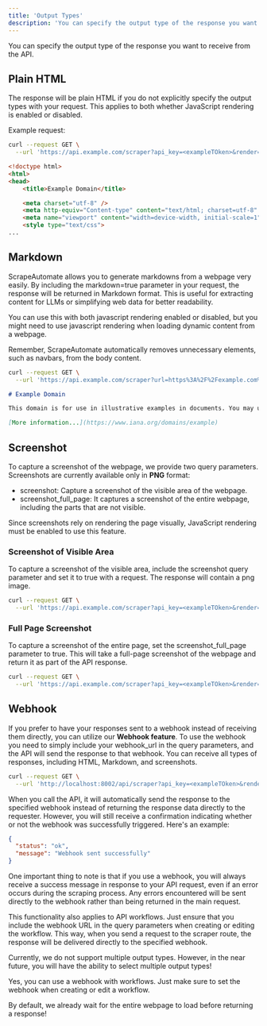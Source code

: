 ```yaml
---
title: 'Output Types'
description: 'You can specify the output type of the response you want to receive from the API.'
---
```


You can specify the output type of the response you want to receive from the API.

## Plain HTML

The response will be plain HTML if you do not explicitly specify the output types with your request. This applies to both whether JavaScript rendering is enabled or disabled.

Example request:

```bash
curl --request GET \
  --url 'https://api.example.com/scraper?api_key=<exampleTOken>&render=false&url=https%3A%2F%2Fexample.com%2F'
```

```html
<!doctype html>
<html>
<head>
    <title>Example Domain</title>

    <meta charset="utf-8" />
    <meta http-equiv="Content-type" content="text/html; charset=utf-8" />
    <meta name="viewport" content="width=device-width, initial-scale=1" />
    <style type="text/css">
...
```

## Markdown

ScrapeAutomate allows you to generate markdowns from a webpage very easily. By including the markdown=true parameter in your request, the response will be returned in Markdown format. This is useful for extracting content for LLMs or simplifying web data for better readability.

You can use this with both javascript rendering enabled or disabled, but you might need to use javascript rendering when loading dynamic content from a webpage.

Remember, ScrapeAutomate automatically removes unnecessary elements, such as navbars, from the body content.

```bash
curl --request GET \
  --url 'https://api.example.com/scraper?url=https%3A%2F%2Fexample.com%2F&api_key=<exampleTOken>&markdown=true'
```

```md
# Example Domain

This domain is for use in illustrative examples in documents. You may use this domain in literature without prior coordination or asking for permission.

[More information...](https://www.iana.org/domains/example)
```

## Screenshot

To capture a screenshot of the webpage, we provide two query parameters. Screenshots are currently available only in **PNG** format:

- screenshot: Capture a screenshot of the visible area of the webpage.
- screenshot_full_page: It captures a screenshot of the entire webpage, including the parts that are not visible.

Since screenshots rely on rendering the page visually, JavaScript rendering must be enabled to use this feature.

### Screenshot of Visible Area

To capture a screenshot of the visible area, include the screenshot query parameter and set it to true with a request. The response will contain a png image.

```bash
curl --request GET \
  --url 'https://api.example.com/scraper?api_key=<exampleTOken>&render=true&url=https%3A%2F%2Fexample.com%2F&screenshot=true'
```

### Full Page Screenshot

To capture a screenshot of the entire page, set the screenshot_full_page parameter to true. This will take a full-page screenshot of the webpage and return it as part of the API response.

```bash
curl --request GET \
  --url 'https://api.example.com/scraper?api_key=<exampleTOken>&render=true&url=https%3A%2F%2Fexample.com%2F&screenshot_full_page=true'
```

## Webhook

If you prefer to have your responses sent to a webhook instead of receiving them directly, you can utilize our **Webhook feature**. To use the webhook you need to simply include your webhook_url in the query parameters, and the API will send the response to that webhook. You can receive all types of responses, including HTML, Markdown, and screenshots.

```bash
curl --request GET \
  --url 'http://localhost:8002/api/scraper?api_key=<exampleTOken>&render=true&url=https%253A%252F%252Fexample.com%252Fees&config=%7B%22window_width%22%3A1920%2C%22window_height%22%3A1080%7D&webhook_url=https%3A%2F%2Fwebhook.site%2F7132edb4-8590-4bc0-9055-30e2153936d1'
```

When you call the API, it will automatically send the response to the specified webhook instead of returning the response data directly to the requester. However, you will still receive a confirmation indicating whether or not the webhook was successfully triggered. Here's an example:

```json
{
  "status": "ok",
  "message": "Webhook sent successfully"
}
```

One important thing to note is that if you use a webhook, you will always receive a success message in response to your API request, even if an error occurs during the scraping process. Any errors encountered will be sent directly to the webhook rather than being returned in the main request.

This functionality also applies to API workflows. Just ensure that you include the webhook URL in the query parameters when creating or editing the workflow. This way, when you send a request to the scraper route, the response will be delivered directly to the specified webhook.

Currently, we do not support multiple output types. However, in the near future, you will have the ability to select multiple output types!

Yes, you can use a webhook with workflows. Just make sure to set the webhook when creating or edit a workflow.

By default, we already wait for the entire webpage to load before returning a response!
